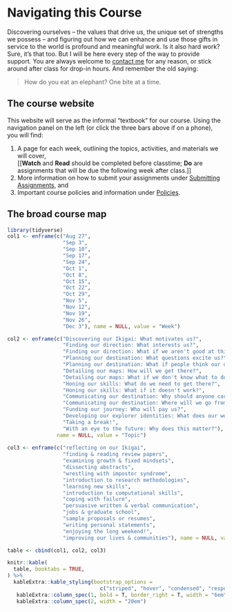 # Navigating this Course {-}

Discovering ourselves -- the values that drive us, the unique set of strengths we possess -- and figuring out how we can enhance and use those gifts in service to the world is profound and meaningful work. Is it also hard work? Sure, it's that too. But I will be here every step of the way to provide support. You are always welcome to [contact me](mailto:ldelan5@uic.edu) for any reason, or stick around after class for drop-in hours. And remember the old saying:

> How do you eat an elephant? One bite at a time.

## The course website {-}

This website will serve as the informal "textbook" for our course. Using the navigation panel on the left (or click the three bars above if on a phone), you will find:

1. A page for each week, outlining the topics, activities, and materials we will cover,  
[[**Watch** and **Read** should be completed before classtime; **Do** are assignments that will be due the following week after class.]]
2. More information on how to submit your assignments under [Submitting Assignments](#submitting-assignments), and 
3. Important course policies and information under [Policies](#policies).

## The broad course map {-}

```r
library(tidyverse)
col1 <- enframe(c("Aug 27", 
                  "Sep 3", 
                  "Sep 10", 
                  "Sep 17",
                  "Sep 24",
                  "Oct 1",
                  "Oct 8",
                  "Oct 15",
                  "Oct 22",
                  "Oct 29",
                  "Nov 5",
                  "Nov 12",
                  "Nov 19",
                  "Nov 26",
                  "Dec 3"), name = NULL, value = "Week")

col2 <- enframe(c("Discovering our Ikigai: What motivates us?", 
                  "Finding our direction: What interests us?",
                  "Finding our direction: What if we aren't good at this?",
                  "Planning our destination: What questions excite us?",
                  "Planning our destination: What if people think our questions are stupid?",
                  "Detailing our maps: How will we get there?",
                  "Detailing our maps: What if we don't know what to do?",
                  "Honing our skills: What do we need to get there?",
                  "Honing our skills: What if it doesn't work?",
                  "Communicating our destination: Why should anyone care?",
                  "Communicating our destination: Where will we go from here?",
                  "Funding our journey: Who will pay us?",
                  "Developing our explorer identities: What does our work mean to us and to the world?",
                  "Taking a break!",
                  "With an eye to the future: Why does this matter?"), 
                name = NULL, value = "Topic")
 
col3 <- enframe(c("reflecting on our Ikigai", 
                  "finding & reading review papers", 
                  "examining growth & fixed mindsets", 
                  "dissecting abstracts",
                  "wrestling with impostor syndrome",
                  "introduction to research methodologies",
                  "learning new skills",
                  "introduction to computational skills",
                  "coping with failure",
                  "persuasive written & verbal communication",
                  "jobs & graduate school",
                  "sample proposals or resumes",
                  "writing personal statements",
                  "enjoying the long weekend!",
                  "improving our lives & communities"), name = NULL, value = "Activity")

table <- cbind(col1, col2, col3) 

knitr::kable(
  table, booktabs = TRUE,
) %>%
  kableExtra::kable_styling(bootstrap_options = 
                              c("striped", "hover", "condensed", "responsive")) %>%
   kableExtra::column_spec(1, bold = T, border_right = T, width = "6em") %>%
   kableExtra::column_spec(2, width = "20em")

```
